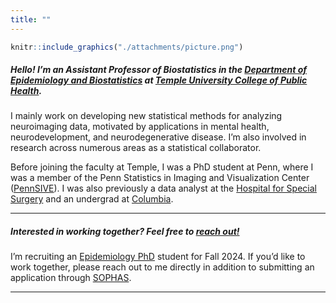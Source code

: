 ```yaml
---
title: ""
---
```


```r
knitr::include_graphics("./attachments/picture.png")
```

<style type="text/css">
.main-container {
  max-width: 1000px;
  margin-left: auto;
  margin-right: auto;
}
</style>

#### 
##### Hello! I'm an Assistant Professor of Biostatistics in the [Department of Epidemiology and Biostatistics](https://cph.temple.edu/departments-research/departments/department-epidemiology-and-biostatistics) at [Temple University College of Public Health](https://cph.temple.edu/).

I mainly work on developing new statistical methods for analyzing neuroimaging data, motivated by applications in mental health, neurodevelopment, and neurodegenerative disease. I'm also involved in research across numerous areas as a statistical collaborator.

Before joining the faculty at Temple, I was a PhD student at Penn, where I was a member of the Penn Statistics in Imaging and Visualization Center ([PennSIVE](https://www.dbeicoe.med.upenn.edu/pennsive)). I was also previously a data analyst at the [Hospital for Special Surgery](https://www.hss.edu/) and an undergrad at [Columbia](https://www.columbia.edu/).

-----

##### Interested in working together? Feel free to [reach out!](mailto:sarah.m.weinstein@temple.edu)

I'm recruiting an [Epidemiology PhD](https://www.temple.edu/academics/degree-programs/epidemiology-phd-hp-epid-phd) student for Fall 2024. If you'd like to work together, please reach out to me directly in addition to submitting an application through [SOPHAS](https://sophas.aspph.org/).

-----
